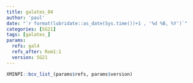 ```yaml
---
title: galates_04
author: 'paul'
date: "`r format(lubridate::as_date(Sys.time())+1 , '%d %B, %Y')`"
categories: [SG21]
tags: [galates_]
params:
  refs: gal4
  refs_after: Rom1:1
  version: SG21
---
```


```r
XMINPI::bcv_list_(params$refs, params$version)
```

